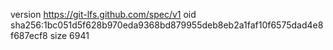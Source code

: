 version https://git-lfs.github.com/spec/v1
oid sha256:1bc051d5f628b970eda9368bd879955deb8eb2a1faf10f6575dad4e8f687ecf8
size 6941
